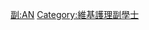 {{Userbox
  |border-c = #FF88FF
  |border-s = 1
  |id-c     = #FF88FF
  |id-s     = 12
  |id-fc    = #000000
  |info-c   = #FFEEFF
  |info-s   = 10
  |info-fc  = #000000
  |id       = A.N.
  |info     = 這個用戶擁有[[:Category:維基護理副學士|護理副學士]]學位。
}}
<includeonly> [[Category:維基護理副學士|{{PAGENAME}}]] </includeonly>
<noinclude> [[Category:學位用戶框模板|副:AN]][[Category:維基護理副學士]] </noinclude>